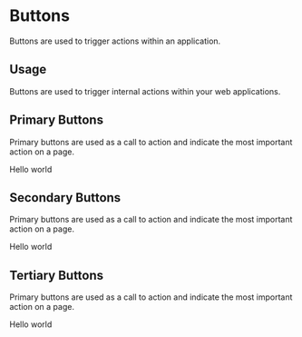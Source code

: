 
<Meta title="Design System|Buttons" component={PrimaryButton} />

# Buttons

Buttons are used to trigger actions within an application.

## Usage

Buttons are used to trigger internal actions within your web applications.

## Primary Buttons

Primary buttons are used as a call to action and indicate the most important action on a page.

<Preview withToolbar>
    <Story name="primary">
        <PrimaryButton disabled={boolean("Disabled", false)}>
            Hello world
        </PrimaryButton>
    </Story>
</Preview>

## Secondary Buttons

Primary buttons are used as a call to action and indicate the most important action on a page.

<Story name="secondary">
    <SecondaryButton>Hello world</SecondaryButton>
</Story>

## Tertiary Buttons

Primary buttons are used as a call to action and indicate the most important action on a page.

<Story name="tertiary">
    <TertiaryButton>Hello world</TertiaryButton>
</Story>
